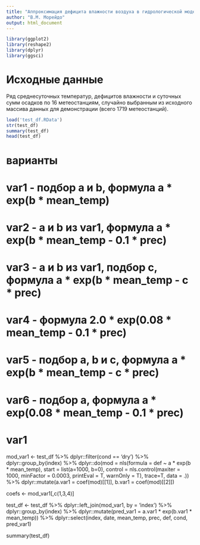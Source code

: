 ```yaml
---
title: "Аппроксимация дефицита влажности воздуха в гидрологической модели ECOMAG"
author: "В.М. Морейдо"
output: html_document
---
```

```r
library(ggplot2)
library(reshape2)
library(dplyr)
library(ggsci)
```

# Исходные данные
Ряд среднесуточных температур, дефицитов влажности и суточных сумм осадков по 16 метеостанциям, случайно выбранным из исходного массива данных для демонстрации (всего 1719 метеостанций).
```r
load('test_df.RData')
str(test_df)
summary(test_df)
head(test_df)
```

# варианты 
# var1 - подбор a и b, формула a * exp(b * mean_temp)
# var2 - a и b из var1, формула a * exp(b * mean_temp - 0.1 * prec)
# var3 - a и b из var1, подбор с, формула a * exp(b * mean_temp - c * prec)
# var4 - формула 2.0 * exp(0.08 * mean_temp - 0.1 * prec)
# var5 - подбор a, b и с, формула a * exp(b * mean_temp - c * prec)
# var6 - подбор a, формула a * exp(0.08 * mean_temp - 0.1 * prec)

# var1
mod_var1 <- test_df %>%
  dplyr::filter(cond == 'dry') %>%
  dplyr::group_by(index) %>%
  dplyr::do(mod = nls(formula = def ~ a * exp(b * mean_temp), 
                      start = list(a=1000, b=0),
                      control = nls.control(maxiter = 1000, minFactor = 0.0003, printEval = T, warnOnly = T),
                      trace=T, data = .)) %>%
  dplyr::mutate(a.var1 = coef(mod)[[1]],
                b.var1 = coef(mod)[[2]])

coefs <- mod_var1[,c(1,3,4)]

test_df <- test_df %>%
  dplyr::left_join(mod_var1, by = 'index') %>%
  dplyr::group_by(index) %>%
  dplyr::mutate(pred_var1 = a.var1 * exp(b.var1 * mean_temp)) %>%
  dplyr::select(index, date, mean_temp, prec, def, cond, pred_var1)

summary(test_df)